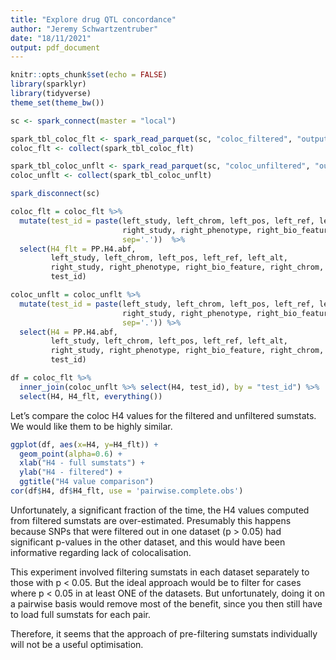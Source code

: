 ```yaml
---
title: "Explore drug QTL concordance"
author: "Jeremy Schwartzentruber"
date: "18/11/2021"
output: pdf_document
---
```


```r
knitr::opts_chunk$set(echo = FALSE)
library(sparklyr)
library(tidyverse)
theme_set(theme_bw())
```


```r
sc <- spark_connect(master = "local")

spark_tbl_coloc_flt <- spark_read_parquet(sc, "coloc_filtered", "output/coloc_raw_filtered.parquet/*.parquet")
coloc_flt <- collect(spark_tbl_coloc_flt)

spark_tbl_coloc_unflt <- spark_read_parquet(sc, "coloc_unfiltered", "output/coloc_raw_unfiltered.parquet/*.parquet")
coloc_unflt <- collect(spark_tbl_coloc_unflt)

spark_disconnect(sc)
```



```r
coloc_flt = coloc_flt %>%
  mutate(test_id = paste(left_study, left_chrom, left_pos, left_ref, left_alt,
                         right_study, right_phenotype, right_bio_feature, right_chrom, right_pos, right_ref, right_alt,
                         sep='.'))  %>%
  select(H4_flt = PP.H4.abf,
         left_study, left_chrom, left_pos, left_ref, left_alt,
         right_study, right_phenotype, right_bio_feature, right_chrom, right_pos, right_ref, right_alt,
         test_id) 

coloc_unflt = coloc_unflt %>%
  mutate(test_id = paste(left_study, left_chrom, left_pos, left_ref, left_alt,
                         right_study, right_phenotype, right_bio_feature, right_chrom, right_pos, right_ref, right_alt,
                         sep='.')) %>%
  select(H4 = PP.H4.abf,
         left_study, left_chrom, left_pos, left_ref, left_alt,
         right_study, right_phenotype, right_bio_feature, right_chrom, right_pos, right_ref, right_alt,
         test_id) 

df = coloc_flt %>%
  inner_join(coloc_unflt %>% select(H4, test_id), by = "test_id") %>%
  select(H4, H4_flt, everything())
```

Let's compare the coloc H4 values for the filtered and unfiltered sumstats. We would like them to be highly similar.

```r
ggplot(df, aes(x=H4, y=H4_flt)) +
  geom_point(alpha=0.6) +
  xlab("H4 - full sumstats") +
  ylab("H4 - filtered") +
  ggtitle("H4 value comparison")
cor(df$H4, df$H4_flt, use = 'pairwise.complete.obs')

```

Unfortunately, a significant fraction of the time, the H4 values computed from filtered sumstats are over-estimated. Presumably this happens because SNPs that were filtered out in one dataset (p > 0.05) had significant p-values in the other dataset, and this would have been informative regarding lack of colocalisation.

This experiment involved filtering sumstats in each dataset separately to those with p < 0.05. But the ideal approach would be to filter for cases where p < 0.05 in at least ONE of the datasets. But unfortunately, doing it on a pairwise basis would remove most of the benefit, since you then still have to load full sumstats for each pair.

Therefore, it seems that the approach of pre-filtering sumstats individually will not be a useful optimisation.
